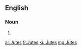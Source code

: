 ==English==

===Noun===
{{head|en}}

# {{plural of|Jute}}

[[ar:Jutes]]
[[fr:Jutes]]
[[ku:Jutes]]
[[mg:Jutes]]
